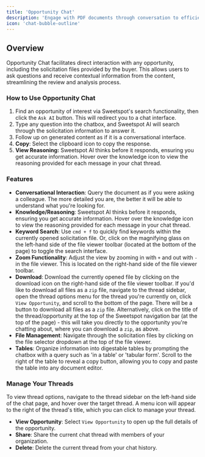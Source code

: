 ```yaml
---
title: 'Opportunity Chat'
description: 'Engage with PDF documents through conversation to efficiently query and understand content.'
icon: 'chat-bubble-outline'
---
```


## Overview
Opportunity Chat facilitates direct interaction with any opportunity, including the solicitation files provided by the buyer. This allows users to ask questions and receive contextual information from the content, streamlining the review and analysis process.

### How to Use Opportunity Chat
1. Find an opportunity of interest via Sweetspot's search functionality, then click the `Ask AI` button. This will redirect you to a chat interface.
2. Type any question into the chatbox, and Sweetspot AI will search through the solicitation information to answer it.
3. Follow up on generated content as if it is a conversational interface.
4. **Copy**: Select the clipboard icon to copy the response.
5. **View Reasoning:** Sweetspot AI thinks before it responds, ensuring you get accurate information. Hover over the knowledge icon to view the reasoning provided for each message in your chat thread.

### Features
- **Conversational Interaction**: Query the document as if you were asking a colleague. The more detailed you are, the better it will be able to understand what you're looking for.
- **Knowledge/Reasoning**: Sweetspot AI thinks before it responds, ensuring you get accurate information. Hover over the knowledge icon to view the reasoning provided for each message in your chat thread.
- **Keyword Search**: Use `cmd + f` to quickly find keywords within the currently opened solicitation file. Or, click on the magnifying glass on the left-hand side of the file viewer toolbar (located at the bottom of the page) to toggle the search interface.
- **Zoom Functionality**: Adjust the view by zooming in with `+` and out with `-` in the file viewer. This is located on the right-hand side of the file viewer toolbar.
- **Download**: Download the currently opened file by clicking on the download icon on the right-hand side of the file viewer toolbar. If you'd like to download all files as a `zip` file, navigate to the thread sidebar, open the thread options menu for the thread you're currently on, click `View Opportunity`, and scroll to the bottom of the page. There will be a button to download all files as a `zip` file. Alternatively, click on the title of the thread/opportunity at the top of the Sweetspot navigation bar (at the top of the page) - this will take you directly to the opportunity you're chatting about, where you can download a `zip`, as above.
- **File Management**: Navigate through the solicitation files by clicking on the file selector dropdown at the top of the file viewer.
- **Tables**: Organize information into digestable tables by prompting the chatbox with a query such as 'in a table' or 'tabular form'. Scroll to the right of the table to reveal a copy button, allowing you to copy and paste the table into any document editor.

### Manage Your Threads 
To view thread options, navigate to the thread sidebar on the left-hand side of the chat page, and hover over the target thread. A menu icon will 
appear to the right of the thread's title, which you can click to manage your thread.
- **View Opportunity**: Select `View Opportunity` to open up the full details of the opportunity.
- **Share**: Share the current chat thread with members of your organization.
- **Delete**: Delete the current thread from your chat history.
